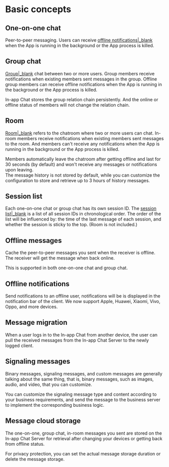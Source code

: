 # Basic concepts

## One-on-one chat

Peer-to-peer messaging. Users can receive [offline notifications\|_blank](https://www.zegocloud.com/article/14252) when the App is running in the background or the App process is killed. 

## Group chat

[Group\|_blank](./../Guides/Group/Manage%20groups.mdx) chat between two or more users. 
Group members receive notifications when existing members sent messages in the group. Offline group members can receive offline notifications when the App is running in the background or the App process is killed.

In-app Chat stores the group relation chain persistently. And the online or offline status of members will not change the relation chain.

## Room

[Room\|_blank](./../Guides/Room/Manage%20rooms.mdx) refers to the chatroom where two or more users can chat. In-room members receive notifications when existing members sent messages to the room. And members can't receive any notifications when the App is running in the background or the App process is killed. 

Members automatically leave the chatroom after getting offline and last for 30 seconds (by default) and won't receive any messages or notifications upon leaving.  
The message history is not stored by default, while you can customize the configuration to store and retrieve up to 3 hours of history messages.


## Session list

Each one-on-one chat or group chat has its own session ID. The [session list\|_blank](./../Guides/Conversation/Get%20the%20conversation%20list.mdx) is a list of all session IDs in chronological order. The order of the list will be influenced by: the time of the last message of each session, and whether the session is sticky to the top. (Room is not included.)

## Offline messages 

Cache the peer-to-peer messages you sent when the receiver is offline. The receiver will get the message when back online. 

This is supported in both one-on-one chat and group chat.

## Offline notifications

Send notifications to an offline user, notifications will be is displayed in the notification bar of the client.
We now support Apple, Huawei, Xiaomi, Vivo, Oppo, and more devices.

## Message migration

When a user logs in to the In-app Chat from another device, the user can pull the received messages from the In-app Chat Server to the newly logged client.


## Signaling messages

Binary messages, signaling messages, and custom messages are generally talking about the same thing, that is, binary messages, such as images, audio, and video, that you can customize.

You can customize the signaling message type and content according to your business requirements, and send the message to the business server to implement the corresponding business logic.


## Message cloud storage 

The one-on-one, group chat, in-room messages you sent are stored on the In-app Chat Server for retrieval after changing your devices or getting back from offline status.

For privacy protection, you can set the actual message storage duration or delete the message storage.
